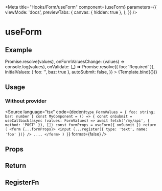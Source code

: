 
<Meta
  title="Hooks/Form/useForm"
  component={useForm}
  parameters={{
    viewMode: 'docs',
    previewTabs: {
      canvas: { hidden: true },
    },
  }}
/>

# useForm

## Example

<Canvas>
  <Story
    name="useForm Example"
    args={{
      onSubmit: (values) => Promise.resolve(values),
      onFormValuesChange: (values) => console.log(values),
      onValidate: (_) => Promise.resolve({ foo: 'Required' }),
      initialValues: { foo: '', baz: true },
      autoSubmit: false,
    }}
  >
    {Template.bind({})}
  </Story>
</Canvas>

## Usage

### Without provider

<Source
  language="tsx"
  code={dedent`
type FormValues = { foo: string; bar: number }
const MyComponent = () => {
    const onSubmit = useCallback(async (values: FormValues) =>
        await fetch('/my/api', { method: 'POST' }),
    [])
    const formProps = useForm({ onSubmit })
    return (
      <form {...formProps}>
        <input {...register({
           type: 'text',
           name: 'foo'
        })} />
        ....
      </form>
    )
}
`}
  format={false}
/>

## Props

<ArgsTable of={useForm} />

## Return

<ArgsTable of={useUseFormReturn} />

## RegisterFn

<ArgsTable of={useUseFormReturnRegister} />
